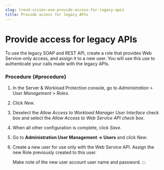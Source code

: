 ```yaml
---
slug: trend-vision-one-provide-access-for-legacy-apis
title: Provide access for legacy APIs
---
```

# Provide access for legacy APIs

To use the legacy SOAP and REST API, create a role that provides Web Service-only access, and assign it to a new user. You will use this use to authenticate your calls made with the legacy APIs.

### Procedure {#procedure}

1.  In the Server & Workload Protection console, go to *Administration* \> *User Management* \> *Roles*.

2.  Click *New*.

3.  Deselect the *Allow Access to Workload Manager User Interface* check box and select the *Allow Access to Web Service API check box*.

4.  When all other configuration is complete, click *Save*.

5.  Go to **Administration User Management → Users** and click *New*.

6.  Create a new user for use only with the Web Service API. Assign the new Role previously created to this user.

    Make note of the new user account user name and password.
:::
